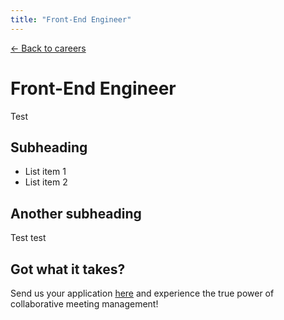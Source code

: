 ```yaml
---
title: "Front-End Engineer"
---
```


[← Back to careers][careers]

# Front-End Engineer

Test

## Subheading

- List item 1
- List item 2

## Another subheading

Test test

## Got what it takes?

Send us your application [here][application] and experience the true power of collaborative meeting management!

<!---References--->

[careers]: /careers/
[application]: mailto:careers@openline.ai
